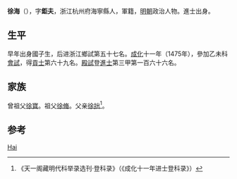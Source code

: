 {{Otheruses|other=名为徐海的其他人物|徐海}}

'''徐海'''（{{bd|1438年||？}}），字'''鉅夫'''，浙江杭州府海寧縣人，軍籍，[[明朝|明朝]]政治人物。進士出身。

== 生平 ==
早年出身國子生，后进浙江鄉試第五十七名。[[成化|成化]]十一年（1475年），參加乙未科[[會試|會試]]，得[[貢士|貢士]]第六十九名。[[殿試|殿試]]登[[進士|進士]]第三甲第一百六十六名。

== 家族 ==
曾祖父[[徐寶|徐寶]]。祖父[[徐脩|徐脩]]。父亲[[徐拙|徐拙]]<ref>《天一阁藏明代科举录选刊·登科录》（《成化十一年进士登科录》）</ref>。

==参考==
{{reflist}}

{{成化十一年乙未科殿試金榜}}

{{Authority control}}

{{DEFAULTSORT:Xu}}
[[Category:徐姓|Hai]]


{{明朝人物小作品}}